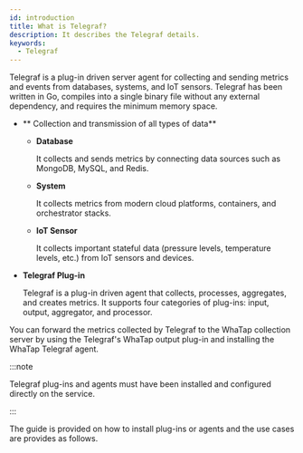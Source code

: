 ```yaml
---
id: introduction
title: What is Telegraf?
description: It describes the Telegraf details.
keywords:
  - Telegraf
---
```



Telegraf is a plug-in driven server agent for collecting and sending metrics and events from databases, systems, and IoT sensors. Telegraf has been written in Go, compiles into a single binary file without any external dependency, and requires the minimum memory space.

- ** Collection and transmission of all types of data**

  - **Database**

    It collects and sends metrics by connecting data sources such as MongoDB, MySQL, and Redis. 

  - **System**

    It collects metrics from modern cloud platforms, containers, and orchestrator stacks. 

  - **IoT Sensor**

    It collects important stateful data (pressure levels, temperature levels, etc.) from IoT sensors and devices.

- **Telegraf Plug-in**

  Telegraf is a plug-in driven agent that collects, processes, aggregates, and creates metrics. It supports four categories of plug-ins: input, output, aggregator, and processor.

You can forward the metrics collected by Telegraf to the WhaTap collection server by using the Telegraf's WhaTap output plug-in and installing the WhaTap Telegraf agent. 

<ImgLang img='telegraf-sync-structure.png' desc='Telegraf - WhaTap integration structure' />

:::note

Telegraf plug-ins and agents must have been installed and configured directly on the service.

:::

The guide is provided on how to install plug-ins or agents and the use cases are provides as follows.

<DocCardList/>
